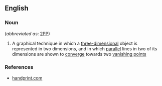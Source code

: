 ==English==

===Noun===
{{en-noun|head=[[two]]-[[point]] [[perspective]]|-}} (''abbreviated as'': [[2PP]])

# A graphical technique in which a [[three-dimensional]] object is represented in two dimensions, and in which [[parallel]] lines in two of its dimensions are shown to [[converge]] towards two [[vanishing point]]s

===References===
* [http://www.handprint.com/HP/WCL/perspect3.html handprint.com]